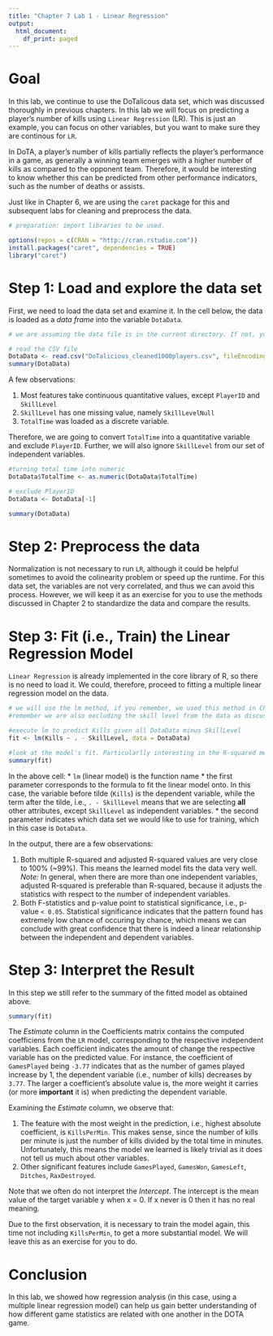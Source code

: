 ```yaml
---
title: "Chapter 7 Lab 1 - Linear Regression"
output:
  html_document:
    df_print: paged
---
```


# Goal
In this lab, we continue to use the DoTalicous data set, which was discussed thoroughly in previous chapters. In this lab we will focus on predicting a player's number of kills using `Linear Regression` (LR). This is just an example, you can focus on other variables, but you want to make sure they are continous for `LR`. 

In DoTA, a player's number of kills partially reflects the player's performance in a game, as generally a winning team emerges with a higher number of kills as compared to the opponent team. Therefore, it would be interesting to know whether this can be predicted from other performance indicators, such as the number of deaths or assists. 

Just like in Chapter 6, we are using the `caret` package for this and subsequent labs for cleaning and preprocess the data.


```r
# preparation: import libraries to be used. 

options(repos = c(CRAN = "http://cran.rstudio.com"))
install.packages("caret", dependencies = TRUE)
library("caret")
```

# Step 1: Load and explore the data set 

First, we need to load the data set and examine it. In the cell below, the data is loaded as a *data frame* into the variable `DotaData`. 

```r
# we are assuming the data file is in the current directory. If not, you may want to set the current directory to where the data file is or adjust the path in the read.csv line below.

# read the CSV file
DotaData <- read.csv("DoTalicious_cleaned1000players.csv", fileEncoding="UTF-8-BOM")
summary(DotaData)
```

A few observations: 

  1. Most features take continuous quantitative values, except `PlayerID` and `SkillLevel` 
  2. `SkillLevel` has one missing value, namely `SkillLevelNull`
  3. `TotalTime` was loaded as a discrete variable.

Therefore, we are going to convert `TotalTime` into a quantitative variable and exclude `PlayerID`. Further, we will also ignore `SkillLevel` from our set of independent variables. 

```r
#turning total time into numeric
DotaData$TotalTime <- as.numeric(DotaData$TotalTime)

# exclude PlayerID
DotaData <- DotaData[-1]

summary(DotaData)
```

# Step 2: Preprocess the data

Normalization is not necessary to run `LR`, although it could be helpful sometimes to avoid the colinearity problem or speed up the runtime. For this data set, the variables are not very correlated, and thus we can avoid this process. However, we will keep it as an exercise for you to use the methods discussed in Chapter 2 to standardize the data and compare the results. 

# Step 3: Fit (i.e., Train) the Linear Regression Model

`Linear Regression` is already implemented in the core library of R, so there is no need to load it. We could, therefore, proceed to fitting a multiple linear regression  model on the data. 

```r
# we will use the lm method, if you remember, we used this method in Chapter 3 for ANOVA. This is because ANOVA is part of the generalized Linear Models.
#remember we are also excluding the skill level from the data as discussed above

#execute lm to predict Kills given all DotaData minus SkillLevel
fit <- lm(Kills ~ . - SkillLevel, data = DotaData)

#look at the model's fit. Particularlly interesting in the R-squared metric as discussed in the book chapter. 
summary(fit)
```

In the above cell:
 * `lm` (linear model) is the function name
 * the first parameter corresponds to the formula to fit the linear model onto. In this case, the variable before tilde (`Kills`) is the dependent variable, while the term after the tilde, i.e., `. - SkillLevel` means that we are selecting **all** other attributes, except `SkillLevel` as independent variables.
 * the second parameter indicates which data set we would like to use for training, which in this case is `DotaData`.

In the output, there are a few observations:  

 1. Both multiple R-squared and adjusted R-squared values are very close to 100% (~99%). This means the learned model fits the data very well.  
 *Note:* In general, when there are more than one independent variables, adjusted R-squared is preferable than R-squared, because it adjusts the statistics with respect to the number of independent variables.
 2. Both F-statistics and p-value point to statistical significance, i.e., p-value `< 0.05`. Statistical significance indicates that the pattern found has extremely low chance of occuring by chance, which means we can conclude with great confidence that there is indeed a linear relationship between the independent and dependent variables. 

# Step 3: Interpret the Result

In this step we still refer to the summary of the fitted model as obtained above.

```r
summary(fit)
```

The *Estimate* column in the Coefficients matrix contains the computed coefficiens from the `LR` model, corresponding to the respective independent variables. Each coefficient indicates the amount of change the respective variable has on the predicted value. For instance, the coefficient of `GamesPlayed` being `-3.77` indicates that as the number of games played increase by 1, the dependent variable (i.e., number of kills) decreases by `3.77`. The larger a coefficient's absolute value is, the more weight it carries (or more **important** it is) when predicting the dependent variable. 


Examining the *Estimate* column, we observe that:

 1. The feature with the most weight in the prediction, i.e., highest absolute coefficient, is `KillsPerMin`. This makes sense, since the number of kills per minute is just the number of kills divided by the total time in minutes. Unfortunately, this means the model we learned is likely trivial as it does not tell us much about other variables.
 2. Other significant features include `GamesPlayed`, `GamesWon`, `GamesLeft`, `Ditches`, `RaxDestroyed`. 
 
Note that we often do not interpret the *Intercept*. The intercept is the mean value of the target variable y when x = 0. If x never is 0 then it has no real meaning. 

Due to the first observation, it is necessary to train the model again, this time not including `KillsPerMin`, to get a more substantial model. We will leave this as an exercise for you to do. 

# Conclusion
In this lab, we showed how regression analysis (in this case, using a multiple linear regression model) can help us gain better understanding of how different game statistics are related with one another in the DOTA game.

<!-- # Appendix: R Markdown Instructions -->
<!-- Add a new chunk by clicking the *Insert Chunk* button on the toolbar or by pressing *Ctrl+Alt+I*. -->

<!-- When you save the notebook, an HTML file containing the code and output will be saved alongside it (click the *Preview* button or press *Ctrl+Shift+K* to preview the HTML file). -->
